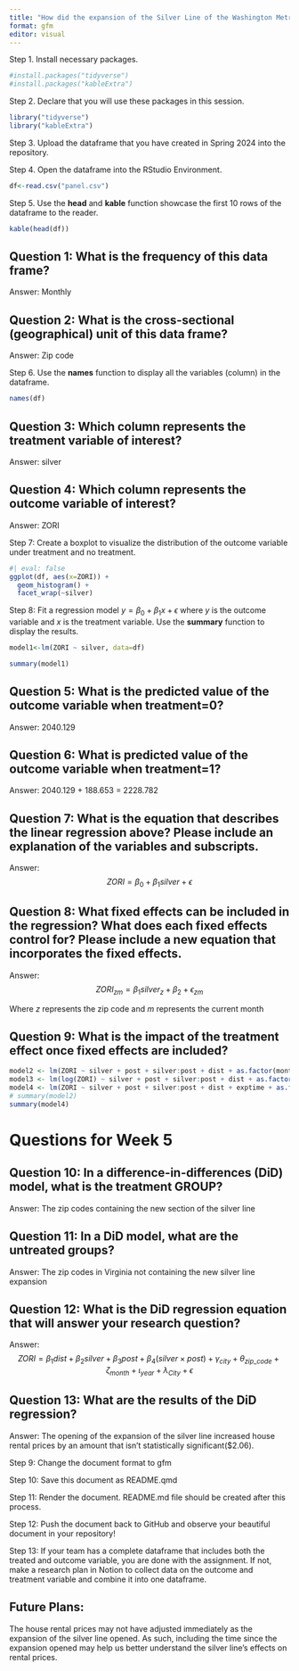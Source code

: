 ```yaml
---
title: "How did the expansion of the Silver Line of the Washington Metro System impact adjacent rental prices?"
format: gfm
editor: visual
---
```


Step 1. Install necessary packages.

```r
#install.packages("tidyverse")
#install.packages("kableExtra")
```

Step 2. Declare that you will use these packages in this session.

```r
library("tidyverse")
library("kableExtra")
```

Step 3. Upload the dataframe that you have created in Spring 2024 into the repository.

Step 4. Open the dataframe into the RStudio Environment.

```r
df<-read.csv("panel.csv")
```

Step 5. Use the **head** and **kable** function showcase the first 10 rows of the dataframe to the reader.

```r
kable(head(df))
```

## Question 1: What is the frequency of this data frame?

Answer: Monthly

## Question 2: What is the cross-sectional (geographical) unit of this data frame?

Answer: Zip code

Step 6. Use the **names** function to display all the variables (column) in the dataframe.

```r
names(df)

```

## Question 3: Which column represents the treatment variable of interest?

Answer: silver

## Question 4: Which column represents the outcome variable of interest?

Answer: ZORI

Step 7: Create a boxplot to visualize the distribution of the outcome variable under treatment and no treatment.

```r
#| eval: false
ggplot(df, aes(x=ZORI)) +
  geom_histogram() +
  facet_wrap(~silver)
```

Step 8: Fit a regression model $y=\beta_0 + \beta_1 x + \epsilon$ where $y$ is the outcome variable and $x$ is the treatment variable. Use the **summary** function to display the results.

```r
model1<-lm(ZORI ~ silver, data=df)

summary(model1)
```

## Question 5: What is the predicted value of the outcome variable when treatment=0?

Answer: 2040.129

## Question 6: What is predicted value of the outcome variable when treatment=1?

Answer: 2040.129 + 188.653 = 2228.782

## Question 7: What is the equation that describes the linear regression above? Please include an explanation of the variables and subscripts.

Answer: $$ZORI = \beta_0 + \beta_1silver + \epsilon$$

## Question 8: What fixed effects can be included in the regression? What does each fixed effects control for? Please include a new equation that incorporates the fixed effects.

Answer: $$ZORI_{zm} = \beta_1 silver_z + \beta_2 + \epsilon_{zm}$$

Where $z$ represents the zip code and $m$ represents the current month

## Question 9: What is the impact of the treatment effect once fixed effects are included?

```r
model2 <- lm(ZORI ~ silver + post + silver:post + dist + as.factor(month) + as.factor(year) + as.factor(City) + as.factor(ZIPCODE), data=df)
model3 <- lm(log(ZORI) ~ silver + post + silver:post + dist + as.factor(month) + as.factor(year) + as.factor(City) + as.factor(ZIPCODE), data=df)
model4 <- lm(ZORI ~ silver + post + silver:post + dist + exptime + as.factor(month) + as.factor(year) + as.factor(City) + as.factor(ZIPCODE), data=df)
# summary(model2)
summary(model4)
```

# Questions for Week 5

## Question 10: In a difference-in-differences (DiD) model, what is the treatment GROUP?

Answer: The zip codes containing the new section of the silver line

## Question 11: In a DiD model, what are the untreated groups?

Answer: The zip codes in Virginia not containing the new silver line expansion

## Question 12: What is the DiD regression equation that will answer your research question?

Answer: $$ZORI = \beta_1 dist + \beta_2 silver + \beta_3 post + \beta_4 (silver \times post) + \gamma_{city} + \theta_{zip\_code} + \zeta_{month} + \iota_{year} + \lambda_{City} + \epsilon$$

## Question 13: What are the results of the DiD regression?

Answer: The opening of the expansion of the silver line increased house rental prices by an amount that isn't statistically significant(\$2.06).

Step 9: Change the document format to gfm

Step 10: Save this document as README.qmd

Step 11: Render the document. README.md file should be created after this process.

Step 12: Push the document back to GitHub and observe your beautiful document in your repository!

Step 13: If your team has a complete dataframe that includes both the treated and outcome variable, you are done with the assignment. If not, make a research plan in Notion to collect data on the outcome and treatment variable and combine it into one dataframe.

## Future Plans:

The house rental prices may not have adjusted immediately as the expansion of the silver line opened. As such, including the time since the expansion opened may help us better understand the silver line's effects on rental prices.
